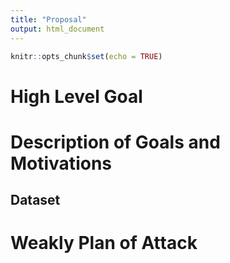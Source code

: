 ```yaml
---
title: "Proposal"
output: html_document
---
```


```r
knitr::opts_chunk$set(echo = TRUE)
```

# High Level Goal


# Description of Goals and Motivations


## Dataset


# Weakly Plan of Attack